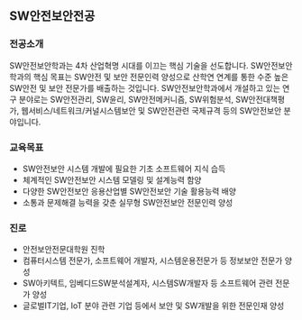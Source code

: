 ## SW안전보안전공

### 전공소개

SW안전보안학과는 4차 산업혁명 시대를 이끄는 핵심 기술을 선도합니다. SW안전보안학과의 핵심 목표는 SW안전 및 보안 전문인력 양성으로 산학연 연계를 통한 수준 높은 SW안전 및 보안 전문가를 배출하는 것입니다. SW안전보안학과에서 개설하고 있는 연구 분야로는 SW안전관리, SW윤리, SW안전메커니즘, SW위험분석, SW안전대책평가, 웹서비스/네트워크/커널시스템보안 및 SW안전관련 국제규격 등의 SW안전보안 분야입니다.

### 교육목표

- SW안전보안 시스템 개발에 필요한 기초 소프트웨어 지식 습득
- 체계적인 SW안전보안 시스템 모델링 및 설계능력 함양
- 다양한 SW안전보안 응용산업별 SW안전보안 기술 활용능력 배양
- 소통과 문제해결 능력을 갖춘 실무형 SW안전보안 전문인력 양성

### 진로

- 안전보안전문대학원 진학
- 컴퓨터시스템 전문가, 소프트웨어 개발자, 시스템운용전문가 등 정보보안 전문가 양성
- SW아키텍트, 임베디드SW분석설계자, 시스템SW개발자 등 소프트웨어 관련 전문가 양성
- 글로벌IT기업, IoT 분야 관련 기업 등에서 보안 및 SW개발을 위한 전문인재 양성
